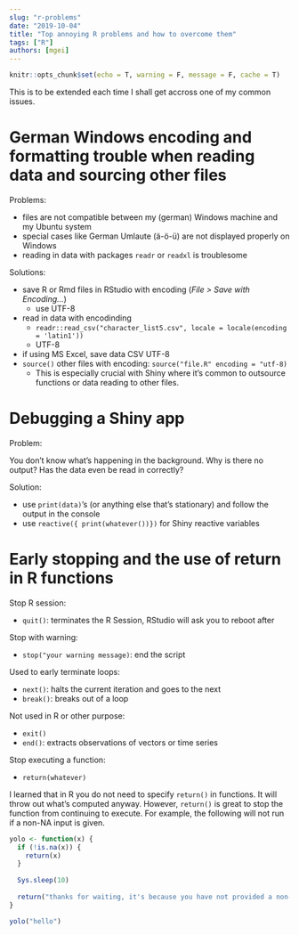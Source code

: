 ```yaml
---
slug: "r-problems"
date: "2019-10-04"
title: "Top annoying R problems and how to overcome them"
tags: ["R"]
authors: [mgei]
---
```


```r
knitr::opts_chunk$set(echo = T, warning = F, message = F, cache = T)
```

This is to be extended each time I shall get accross one of my common issues.

# German Windows encoding and formatting trouble when reading data and sourcing other files

Problems: 

* files are not compatible between my (german) Windows machine and my Ubuntu system
* special cases like German Umlaute (ä-ö-ü) are not displayed properly on Windows
* reading in data with packages `readr` or `readxl` is troublesome

Solutions:

* save R or Rmd files in RStudio with encoding (*File > Save with Encoding...*)
    * use UTF-8
* read in data with encodinding
    * `readr::read_csv("character_list5.csv", locale = locale(encoding = 'latin1'))`
    * UTF-8
* if using MS Excel, save data CSV UTF-8
* `source()` other files with encoding: `source("file.R" encoding = "utf-8)`
    * This is especially crucial with Shiny where it's common to outsource functions or data reading to other files.
    
# Debugging a Shiny app

Problem:

You don't know what's happening in the background. Why is there no output? Has the data even be read in correctly?

Solution:

* use `print(data)`'s (or anything else that's stationary) and follow the output in the console
* use `reactive({ print(whatever())})` for Shiny reactive variables

# Early stopping and the use of return in R functions

Stop R session:

* `quit()`: terminates the R Session, RStudio will ask you to reboot after

Stop with warning:

* `stop("your warning message)`: end the script

Used to early terminate loops:

* `next()`: halts the current iteration and goes to the next
* `break()`: breaks out of a loop

Not used in R or other purpose:

* `exit()`
* `end()`: extracts observations of vectors or time series

Stop executing a function:

* `return(whatever)`

I learned that in R you do not need to specify `return()` in functions. It will throw out what's computed anyway. However, `return()` is great to stop the function from continuing to execute. For example, the following will not run if a non-NA input is given.

```r

yolo <- function(x) {
  if (!is.na(x)) {
    return(x)
  }
  
  Sys.sleep(10)
  
  return("thanks for waiting, it's because you have not provided a non-NA input")
}

yolo("hello")

```